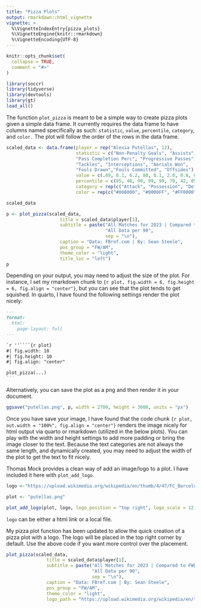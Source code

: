 ```yaml
---
title: "Pizza Plots"
output: rmarkdown::html_vignette
vignette: >
  %\VignetteIndexEntry{pizza_plots}
  %\VignetteEngine{knitr::rmarkdown}
  %\VignetteEncoding{UTF-8}
---
```


```r
knitr::opts_chunk$set(
  collapse = TRUE,
  comment = "#>"
)
```

```r
library(soccr)
library(tidyverse)
library(devtools)
library(gt)
load_all()
```

The function `plot_pizza` is meant to be a simple way to create pizza plots given a simple data frame. It currently requires the data frame to have columns named specifically as such: `statistic`, `value`, `percentile`, `category`, and `color.` The plot will follow the order of the rows in the data frame.

```r
scaled_data <- data.frame(player = rep("Alexia Putellas", 12),
                          statistic = c("Non-Penalty Goals", "Assists", "Shot-Creating Actions",
                          "Pass Completion Perc", "Progressive Passes", "Progressive Carries",
                          "Tackles", "Interceptions", "Aerials Won",
                          "Fouls Drawn","Fouls Committed", "Offsides"),
                          value = c(.69, 0.1, 6.2, 80, 8.1, 2.0, 0.8, 0.4, 0.8, 0.8, 0.7, 0.7),
                          percentile = c(85, 48, 99, 99, 99, 70, 42, 85, 21, 42, 73, 61),
                          category = rep(c("Attack", "Possession", "Defending", "Misc"), each = 3),
                          color = rep(c("#008000", "#0000FF", "#FF0000", "#FFA500") ,each = 3))

scaled_data
```

```r
p <- plot_pizza(scaled_data,
                    title = scaled_data$player[1],
                    subtitle = paste("All Matches for 2023 | Compared to FW/AM",
                                     "All Data per 90",
                                     sep = "\n"),
                    caption = "Data: FBref.com | By: Sean Steele",
                    pos_group = "FW/AM",
                    theme_color = "light",
                    title_loc = "left")
p
```

Depending on your output, you may need to adjust the size of the plot. For instance, I set my rmarkdown chunk to `{r plot, fig.width = 6, fig.height = 6, fig.align = "center"}`, but you can see that the plot tends to get squished. In quarto, I have found the following settings render the plot nicely:

````markdown
---
format:
  html:
    page-layout: full
---

`r ''````{r plot}
#| fig.width: 10
#| fig.height: 10
#| fig.align: "center"

plot_pizza(...)
```
````

Alternatively, you can save the plot as a png and then render it in your document.

```r
ggsave("putellas.png", p, width = 2700, height = 3000, units = "px")
```

Once you have save your image, I have found that the code chunk `{r plot, out.width = "100%", fig.align = "center"}` renders the image nicely for html output via quarto or rmarkdown (utilized in the below plots). You can play with the width and height settings to add more padding or bring the image closer to the text. Because the text categories are not always the same length, and dynamically created, you may need to adjust the width of the plot to get the text to fit nicely.

Thomas Mock provides a clean way of add an image/logo to a plot. I have included it here with `plot_add_logo`.

```r
logo <-"https://upload.wikimedia.org/wikipedia/en/thumb/4/47/FC_Barcelona_%28crest%29.svg/142px-FC_Barcelona_%28crest%29.svg.png?20120407190948"

plot <- "putellas.png"

plot_add_logo(plot, logo, logo_position = "top right", logo_scale = 12, logo_padding = 0.01)

```

`logo` can be either a html link or a local file.

My pizza plot function has been updated to allow the quick creation of a pizza plot with a logo. The logo will be placed in the top right corner by default. Use the above code if you want more control over the placement.

```r
plot_pizza(scaled_data,
               title = scaled_data$player[1],
               subtitle = paste("All Matches for 2023 | Compared to FWDs",
                                "All Data per 90", 
                                sep = "\n"),
               caption = "Data: FBref.com | By: Sean Steele",
               pos_group = "FW/AM",
               theme_color = "light",
               logo_path = "https://upload.wikimedia.org/wikipedia/en/thumb/4/47/FC_Barcelona_%28crest%29.svg/142px-FC_Barcelona_%28crest%29.svg.png?20120407190948")
```
